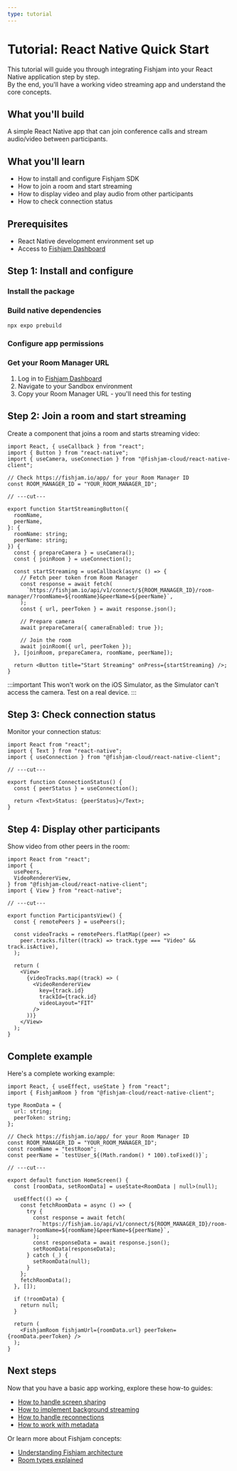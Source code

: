 ```yaml
---
type: tutorial
---
```



# Tutorial: React Native Quick Start


This tutorial will guide you through integrating Fishjam into your React Native application step by step.  
By the end, you'll have a working video streaming app and understand the core concepts.

## What you'll build

A simple React Native app that can join conference calls and stream audio/video between participants.

## What you'll learn

- How to install and configure Fishjam SDK
- How to join a room and start streaming
- How to display video and play audio from other participants
- How to check connection status

## Prerequisites

- React Native development environment set up
- Access to [Fishjam Dashboard](https://fishjam.io/app)

## Step 1: Install and configure

### Install the package

<InstallPackage />

### Build native dependencies

```bash
npx expo prebuild
```

### Configure app permissions

<ConfigurePermissions />

### Get your Room Manager URL

1. Log in to [Fishjam Dashboard](https://fishjam.io/app)
2. Navigate to your Sandbox environment
3. Copy your Room Manager URL - you'll need this for testing

## Step 2: Join a room and start streaming

Create a component that joins a room and starts streaming video:

```tsx
import React, { useCallback } from "react";
import { Button } from "react-native";
import { useCamera, useConnection } from "@fishjam-cloud/react-native-client";

// Check https://fishjam.io/app/ for your Room Manager ID
const ROOM_MANAGER_ID = "YOUR_ROOM_MANAGER_ID";

// ---cut---

export function StartStreamingButton({
  roomName,
  peerName,
}: {
  roomName: string;
  peerName: string;
}) {
  const { prepareCamera } = useCamera();
  const { joinRoom } = useConnection();

  const startStreaming = useCallback(async () => {
    // Fetch peer token from Room Manager
    const response = await fetch(
      `https://fishjam.io/api/v1/connect/${ROOM_MANAGER_ID}/room-manager/?roomName=${roomName}&peerName=${peerName}`,
    );
    const { url, peerToken } = await response.json();

    // Prepare camera
    await prepareCamera({ cameraEnabled: true });

    // Join the room
    await joinRoom({ url, peerToken });
  }, [joinRoom, prepareCamera, roomName, peerName]);

  return <Button title="Start Streaming" onPress={startStreaming} />;
}
```

:::important
This won't work on the iOS Simulator, as the Simulator can't access the camera. Test on a real device.
:::

## Step 3: Check connection status

Monitor your connection status:

```tsx
import React from "react";
import { Text } from "react-native";
import { useConnection } from "@fishjam-cloud/react-native-client";

// ---cut---

export function ConnectionStatus() {
  const { peerStatus } = useConnection();

  return <Text>Status: {peerStatus}</Text>;
}
```

## Step 4: Display other participants

Show video from other peers in the room:

```tsx
import React from "react";
import {
  usePeers,
  VideoRendererView,
} from "@fishjam-cloud/react-native-client";
import { View } from "react-native";

// ---cut---

export function ParticipantsView() {
  const { remotePeers } = usePeers();

  const videoTracks = remotePeers.flatMap((peer) =>
    peer.tracks.filter((track) => track.type === "Video" && track.isActive),
  );

  return (
    <View>
      {videoTracks.map((track) => (
        <VideoRendererView
          key={track.id}
          trackId={track.id}
          videoLayout="FIT"
        />
      ))}
    </View>
  );
}
```

## Complete example

Here's a complete working example:

```tsx
import React, { useEffect, useState } from "react";
import { FishjamRoom } from "@fishjam-cloud/react-native-client";

type RoomData = {
  url: string;
  peerToken: string;
};

// Check https://fishjam.io/app/ for your Room Manager ID
const ROOM_MANAGER_ID = "YOUR_ROOM_MANAGER_ID";
const roomName = "testRoom";
const peerName = `testUser_${(Math.random() * 100).toFixed()}`;

// ---cut---

export default function HomeScreen() {
  const [roomData, setRoomData] = useState<RoomData | null>(null);

  useEffect(() => {
    const fetchRoomData = async () => {
      try {
        const response = await fetch(
          `https://fishjam.io/api/v1/connect/${ROOM_MANAGER_ID}/room-manager?roomName=${roomName}&peerName=${peerName}`,
        );
        const responseData = await response.json();
        setRoomData(responseData);
      } catch (_) {
        setRoomData(null);
      }
    };
    fetchRoomData();
  }, []);

  if (!roomData) {
    return null;
  }

  return (
    <FishjamRoom fishjamUrl={roomData.url} peerToken={roomData.peerToken} />
  );
}
```

## Next steps

Now that you have a basic app working, explore these how-to guides:

- [How to handle screen sharing](/how-to/react-native/screensharing)
- [How to implement background streaming](/how-to/react-native/background-streaming)
- [How to handle reconnections](/how-to/react-native/reconnection-handling)
- [How to work with metadata](/how-to/react-native/metadata-and-broadcasting)

Or learn more about Fishjam concepts:

- [Understanding Fishjam architecture](/explanation/architecture)
- [Room types explained](/explanation/room-types)
